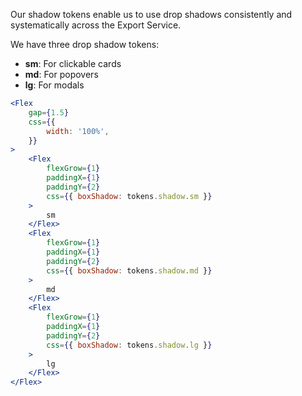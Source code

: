 Our shadow tokens enable us to use drop shadows consistently and systematically across the Export Service.

We have three drop shadow tokens:

- **sm**: For clickable cards
- **md**: For popovers
- **lg**: For modals

```jsx live
<Flex
	gap={1.5}
	css={{
		width: '100%',
	}}
>
	<Flex
		flexGrow={1}
		paddingX={1}
		paddingY={2}
		css={{ boxShadow: tokens.shadow.sm }}
	>
		sm
	</Flex>
	<Flex
		flexGrow={1}
		paddingX={1}
		paddingY={2}
		css={{ boxShadow: tokens.shadow.md }}
	>
		md
	</Flex>
	<Flex
		flexGrow={1}
		paddingX={1}
		paddingY={2}
		css={{ boxShadow: tokens.shadow.lg }}
	>
		lg
	</Flex>
</Flex>
```
